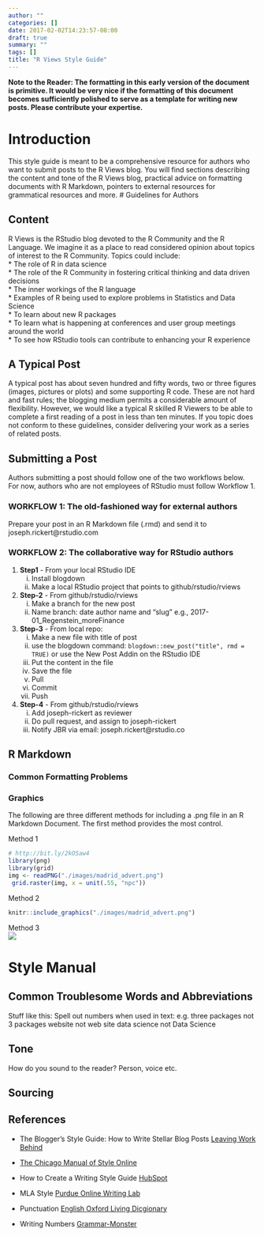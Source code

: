 ```yaml
---
author: ""
categories: []
date: 2017-02-02T14:23:57-08:00
draft: true
summary: ""
tags: []
title: "R Views Style Guide"
---
```

**Note to the Reader: The formatting in this early version of the document is primitive. It would be very nice if the formatting of this document becomes sufficiently polished to serve as a template for writing new posts. Please contribute your expertise.** 
   
# Introduction
This style guide is meant to be a comprehensive resource for authors who want to submit posts to the R Views blog. You will find sections describing the content and tone of the R Views blog, practical advice on formatting documents with R Markdown, pointers to external resources for grammatical resources and more.
# Guidelines for Authors

## Content
R Views is the RStudio blog devoted to the R Community and the R Language. We imagine it as a place to read considered opinion about topics of interest to the R Community. Topics could include:   
* The role of R in data science   
* The role of the R Community in fostering critical thinking and data driven decisions   
* The inner workings of the R language   
* Examples of R being used to explore problems in Statistics and Data Science   
* To learn about new R packages   
* To learn what is happening at conferences and user group meetings around the world   
* To see how RStudio tools can contribute to enhancing your R experience   

## A Typical Post
A typical post has about seven hundred and fifty words, two or three figures (images, pictures or plots) and some supporting R code. These are not hard and fast rules; the blogging medium permits a considerable amount of flexibility. However, we would like a typical R skilled R Viewers to be able to complete a first reading of a post in less than ten minutes. If you topic does not conform to these guidelines, consider delivering your work as a series of related posts.

## Submitting a Post
Authors submitting a post should follow one of the two workflows below. For now, authors who are not employees of RStudio must follow Workflow 1.

### WORKFLOW 1: The old-fashioned way for external authors
Prepare your post in an R Markdown file (.rmd) and send it to joseph.rickert@rstudio.com

### WORKFLOW 2: The collaborative way for RStudio authors
1. **Step1** - From your local RStudio IDE
    i)  Install blogdown
    ii) Make a local RStudio project that points to github/rstudio/rviews

2. **Step-2** - From github/rstudio/rviews
    i)  Make a branch for the new post
    ii)  Name branch: date author name and "slug" e.g., 2017-01_Regenstein_moreFinance

3. **Step-3** - From local repo:
    i)  Make a new file with title of post
    ii) use the blogdown command: `blogdown::new_post("title", rmd = TRUE)` or use the New Post Addin on the RStudio IDE
    iii) Put the content in the file
    iv)  Save the file
    v)  Pull
    vi)  Commit
    vii)  Push

4. **Step-4** - From github/rstudio/rviews
    i) Add joseph-rickert as reviewer
    ii) Do pull request, and assign to joseph-rickert
    iii) Notify JBR via email: joseph.rickert@rstudio.co


## R Markdown

### Common Formatting Problems

### Graphics
The following are three different methods for including a .png file in an R Markdown Document. The first method provides the most control.

Method 1    
```r
# http://bit.ly/2kOSaw4
library(png)
library(grid)
img <- readPNG("./images/madrid_advert.png")
 grid.raster(img, x = unit(.55, "npc"))
```

Method 2    
```r
knitr::include_graphics("./images/madrid_advert.png")
```
      
Method 3    
![](./images/madrid_advert.png)       


# Style Manual

## Common Troublesome Words and Abbreviations
Stuff like this:
Spell out numbers when used in text: e.g. three packages not 3 packages
website not web site
data science not Data Science

## Tone
How do you sound to the reader?
Person, voice etc.

## Sourcing

## References

* The Blogger's Style Guide: How to Write Stellar Blog Posts [Leaving Work Behind](http://leavingworkbehind.com/bloggers-style-guide/)

* [The Chicago Manual of Style Online](http://www.chicagomanualofstyle.org/home.html)

* How to Create a Writing Style Guide [HubSpot](https://blog.hubspot.com/blog/tabid/6307/bid/31247/The-Simple-Template-for-a-Thorough-Content-Style-Guide.aspx#sm.00013jhor2hx4e6ptm4248oqlgn3q)

* MLA Style [Purdue Online Writing Lab](https://owl.english.purdue.edu/owl/section/2/11/)

* Punctuation [English Oxford Living Dicgionary](https://en.oxforddictionaries.com/punctuation/)

* Writing Numbers [Grammar-Monster](http://www.grammar-monster.com/lessons/numbers_how_to_write_in_full.htm)
